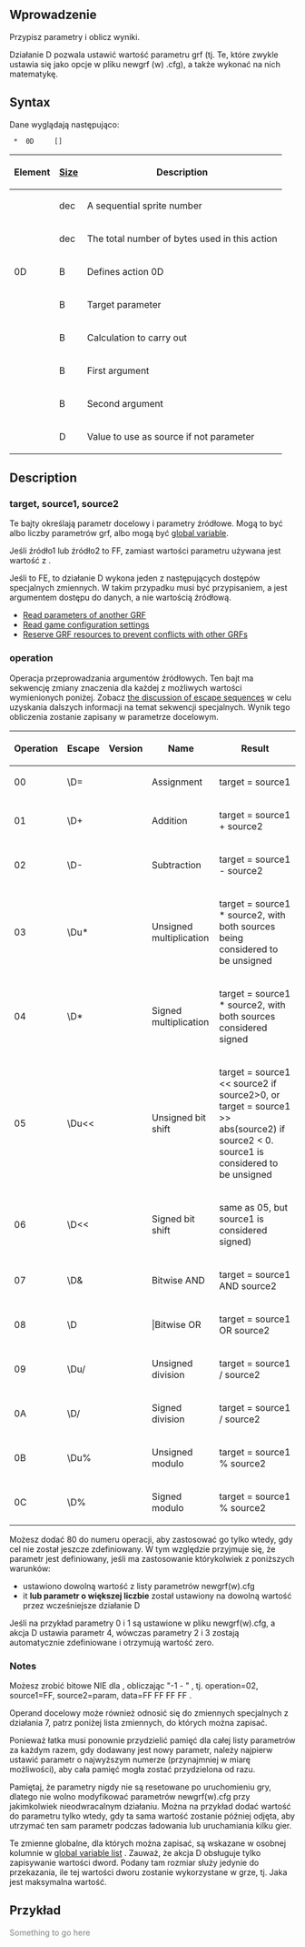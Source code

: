 {{pl/Development/NewGRF/inne strony|en=newgrf-specs.tt-wiki.net/wiki/ActionD|pl=pl/Development/NewGRF/NFO Specs/ActionD}}
<!--{{-}}<br>{{ambox | text = w trakcie edycji.}}-->

== Wprowadzenie ==


Przypisz parametry i oblicz wyniki.



Działanie D pozwala ustawić wartość parametru grf (tj. Te, które zwykle ustawia się jako opcje w pliku newgrf (w) .cfg), a także wykonać na nich matematykę.

== Syntax ==

Dane wyglądają następująco:

 <Sprite-number> * <Length> 0D <target> <operation> <source1> <source2> [<data>]

{|
!Element!![[pl/Development/NewGRF/NFO Specs/GRFActionsDetailed|Size]]!!Description

|-
|<Sprite-number>||dec||A sequential sprite number

|-
|<length>||dec||The total number of bytes used in this action

|-
|0D||B||Defines action 0D

|-
|<target>||B||Target parameter

|-
|<operation>||B||Calculation to carry out

|-
|<source1>||B||First argument

|-
|<source2>||B||Second argument

|-
|<data>||D||Value to use as source if not parameter
|}

== Description ==

=== target, source1, source2 ===

Te bajty określają parametr docelowy i parametry źródłowe. Mogą to być albo liczby parametrów grf, albo mogą być [[pl/Development/NewGRF/NFO Specs/GlobalVariables| global variable]].

Jeśli źródło1 lub źródło2 to FF, zamiast wartości parametru używana jest wartość z <danych>.

Jeśli <source2> to FE, to działanie D wykona jeden z następujących dostępów specjalnych zmiennych. W takim przypadku <operacja> musi być przypisaniem, a <data> jest argumentem dostępu do danych, a nie wartością źródłową.

* [[pl/Development/NewGRF/NFO Specs/ReadingOtherGRFParameters | Read parameters of another GRF]]
* [[pl/Development/NewGRF/NFO Specs/ReadingPatchVariables | Read game configuration settings]]
* [[pl/Development/NewGRF/NFO Specs/GRFResourceManagement | Reserve GRF resources to prevent conflicts with other GRFs]]

=== operation ===

Operacja przeprowadzania argumentów źródłowych. Ten bajt ma sekwencję zmiany znaczenia dla każdej z możliwych wartości wymienionych poniżej. Zobacz [[pl/Development/NewGRF/NFO Specs/GRFActionsDetailed#byte-order|the discussion of escape sequences]] w celu uzyskania dalszych informacji na temat sekwencji specjalnych. Wynik tego obliczenia zostanie zapisany w parametrze docelowym.

{|
!Operation!!Escape!!Version!!Name!!Result

|-
|00||\D=||{{pl/Development/NewGRF/ottdp| | }}||Assignment||target = source1

|-
|01||\D+||{{pl/Development/NewGRF/ottdp| | }}||Addition||target = source1 + source2

|-
|02||\D-||{{pl/Development/NewGRF/ottdp| | }}||Subtraction||target = source1 - source2

|-
|03||\Du*||{{pl/Development/NewGRF/ottdp| | }}||Unsigned multiplication||target = source1 * source2, with both sources being considered to be unsigned

|-
|04||\D*||{{pl/Development/NewGRF/ottdp| | }}||Signed multiplication||target = source1 * source2, with both sources considered signed

|-
|05||\Du<<||{{pl/Development/NewGRF/ottdp| | }}||Unsigned bit shift||target = source1 << source2 if source2>0, or target = source1 >> abs(source2) if source2 < 0. source1 is considered to be unsigned

|-
|06||\D<<||{{pl/Development/NewGRF/ottdp| | }}||Signed bit shift||same as 05, but source1 is considered signed)

|-
|07||\D&||{{pl/Development/NewGRF/ottdp| |2.5|ttdprev=alpha 48}}||Bitwise AND||target = source1 AND source2

|-
|08||\D||{{pl/Development/NewGRF/ottdp| |2.5|ttdprev=alpha 48}}|||Bitwise OR||target = source1 OR source2

|-
|09||\Du/||{{pl/Development/NewGRF/ottdp| |2.5|ttdprev=alpha 59}}||Unsigned division||target = source1 / source2

|-
|0A||\D/||{{pl/Development/NewGRF/ottdp| |2.5|ttdprev=alpha 59}}||Signed division||target = source1 / source2

|-
|0B||\Du%||{{pl/Development/NewGRF/ottdp| |2.5|ttdprev=alpha 59}}||Unsigned modulo||target = source1 % source2

|-
|0C||\D%||{{pl/Development/NewGRF/ottdp| |2.5|ttdprev=alpha 59}}||Signed modulo||target = source1 % source2
|}

Możesz dodać 80 do numeru operacji, aby zastosować go tylko wtedy, gdy cel nie został jeszcze zdefiniowany. W tym względzie przyjmuje się, że parametr jest definiowany, jeśli ma zastosowanie którykolwiek z poniższych warunków:
* ustawiono dowolną wartość z listy parametrów newgrf(w).cfg
* it '''lub parametr o większej liczbie''' został ustawiony na dowolną wartość przez wcześniejsze działanie D

Jeśli na przykład parametry 0 i 1 są ustawione w pliku newgrf(w).cfg, a akcja D ustawia parametr 4, wówczas parametry 2 i 3 zostają automatycznie zdefiniowane i otrzymują wartość zero.

=== Notes ===

Możesz zrobić bitowe NIE dla <param>, obliczając "-1 - <param>" , tj. operation=02, source1=FF, source2=param, data=FF FF FF FF .

Operand docelowy może również odnosić się do zmiennych specjalnych z działania 7, patrz poniżej lista zmiennych, do których można zapisać.

Ponieważ łatka musi ponownie przydzielić pamięć dla całej listy parametrów za każdym razem, gdy dodawany jest nowy parametr, należy najpierw ustawić parametr o najwyższym numerze (przynajmniej w miarę możliwości), aby cała pamięć mogła zostać przydzielona od razu.

Pamiętaj, że parametry nigdy nie są resetowane po uruchomieniu gry, dlatego nie wolno modyfikować parametrów newgrf(w).cfg przy jakimkolwiek nieodwracalnym działaniu. Można na przykład dodać wartość do parametru tylko wtedy, gdy ta sama wartość zostanie później odjęta, aby utrzymać ten sam parametr podczas ładowania lub uruchamiania kilku gier.

Te zmienne globalne, dla których można zapisać, są wskazane w osobnej kolumnie w [[pl/Development/NewGRF/NFO Specs/GlobalVariables| global variable list]] . Zauważ, że akcja D obsługuje tylko zapisywanie wartości dword. Podany tam rozmiar służy jedynie do przekazania, ile tej wartości dworu zostanie wykorzystane w grze, tj. Jaka jest maksymalna wartość.

== Przykład ==

<span style='color:#808080'>Something to go here</span>